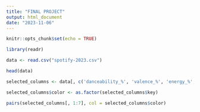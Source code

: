 ```yaml
---
title: "FINAL PROJECT"
output: html_document
date: "2023-11-06"
---
```


```r
knitr::opts_chunk$set(echo = TRUE)
```

```r
library(readr)
```

```r
data <- read.csv("spotify-2023.csv")
```

```r
head(data)
```

```r
selected_columns <- data[, c('danceability_%', 'valence_%', 'energy_%', 'acousticness_%', 'liveness_%', 'speechiness_%', 'key')]

selected_columns$color <- as.factor(selected_columns$key)

pairs(selected_columns[, 1:7], col = selected_columns$color)
```
